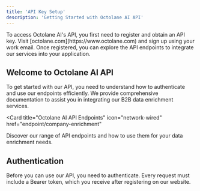 ```yaml
---
title: 'API Key Setup'
description: 'Getting Started with Octolane AI API'
---
```


<Note>
  To access Octolane AI's API, you first need to register and obtain an API key. Visit [octolane.com](https://www.octolane.com) and sign up using your work email. Once registered, you can explore the API endpoints to integrate our services into your application.
</Note>

## Welcome to Octolane AI API

To get started with our API, you need to understand how to authenticate and use our endpoints efficiently. We provide comprehensive documentation to assist you in integrating our B2B data enrichment services.

<Card
  title="Octolane AI API Endpoints"
  icon="network-wired"
  href="endpoint/company-enrichment"
>
  Discover our range of API endpoints and how to use them for your data enrichment needs.
</Card>

## Authentication

Before you can use our API, you need to authenticate. Every request must include a Bearer token, which you receive after registering on our website.


